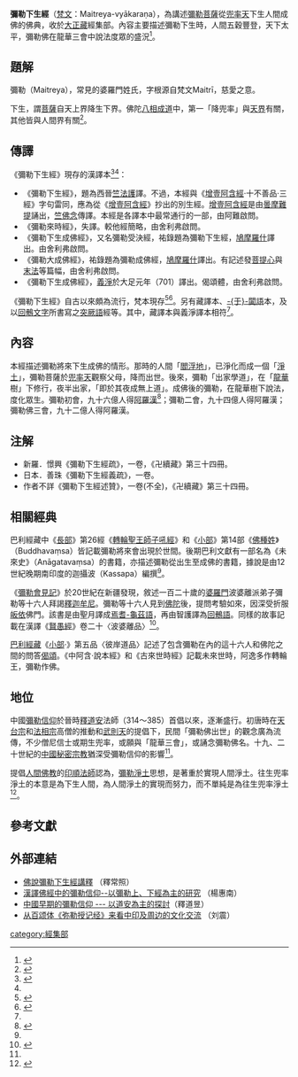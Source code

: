 {{佛教}}
'''彌勒下生經'''（[[梵文|梵文]]：Maitreya-vyākaraṇa），為講述[[彌勒菩薩|彌勒菩薩]]從[[兜率天|兜率天]]下生人間成佛的佛典，收於[[大正藏|大正藏]]經集部。內容主要描述彌勒下生時，人間五穀豐登，天下太平，彌勒佛在龍華三會中說法度眾的盛況<ref name="my2">{{cite web|title=彌勒上生經、彌勒下生經解題|url=http://www.gaya.org.tw/library/readers/guide-mlj.htm|accessdate=2016-09-01|archive-date=2016-07-14|archive-url=https://web.archive.org/web/20160714042743/http://gaya.org.tw/library/readers/guide-mlj.htm|dead-url=no}}</ref>。

== 題解 ==
彌勒（Maitreya），常見的婆羅門姓氏，字根源自梵文Maitrī，慈愛之意。

下生，謂[[菩薩|菩薩]]自天上界降生下界。佛陀[[八相成道|八相成道]]中，第一「降兜率」與[[天界|天界]]有關，其他皆與人間界有關<ref>{{cite web|title=【下生 】|url=http://fodian.goodweb.cn/dict_read1.asp?ID=2322}}{{dead link|date=2018年2月 |bot=InternetArchiveBot |fix-attempted=yes }}</ref>。

== 傳譯 ==
《彌勒下生經》現存的漢譯本<ref name=my3>{{cite journal|author1=釋見量|title=《未來史》研究 ——主要與漢譯彌勒「下生經」比對|journal=中華佛學研究|date=2013|url=http://www.chibs.edu.tw/ch_html/chbs/14/chbs1404.pdf|access-date=2016-09-01|archive-date=2017-01-12|archive-url=https://web.archive.org/web/20170112081059/http://www.chibs.edu.tw/ch_html/chbs/14/chbs1404.pdf|dead-url=no}}</ref><ref name="my"/>：
*《彌勒下生經》，題為西晉[[竺法護|竺法護]]譯。不過，本經與《[[增壹阿含經|增壹阿含經]]·十不善品·三經》字句雷同，應為從《[[增壹阿含經|增壹阿含經]]》抄出的別生經。[[增壹阿含經|增壹阿含經]]是由[[曇摩難提|曇摩難提]]誦出，[[竺佛念|竺佛念]]傳譯。本經是各譯本中最常通行的一部，由阿難啟問。
*《彌勒來時經》，失譯。較他經簡略，由舍利弗啟問。
*《彌勒下生成佛經》，又名彌勒受決經，祐錄題為彌勒下生經，[[鳩摩羅什|鳩摩羅什]]譯出。由舍利弗啟問。
*《彌勒大成佛經》，祐錄題為彌勒成佛經，[[鳩摩羅什|鳩摩羅什]]譯出。有記述發[[菩提心|菩提心]]與[[末法|末法]]等篇幅，由舍利弗啟問。
*《彌勒下生成佛經》，[[義淨|義淨]]於大足元年（701）譯出。偈頌體，由舍利弗啟問。

《彌勒下生經》自古以來頗為流行，梵本現存<ref>{{cite web|title=弥勒信仰の初期形態についての基礎的研究―いわゆる「上生信仰」を中心に―|url=http://echo-lab.ddo.jp/Libraries/%E9%BE%8D%E8%B0%B7%E5%A4%A7%E5%AD%A6%E5%AD%A6%E4%BD%8D%E8%AB%8B%E6%B1%82%E8%AB%96%E6%96%87/%E9%BE%8D%E8%B0%B7%E5%A4%A7%E5%AD%A6%E5%AD%A6%E4%BD%8D%E8%AB%8B%E6%B1%82%E8%AB%96%E6%96%872018.09%20%20%20%20%20%E3%80%80%E6%89%93%E6%9C%AC,%20%E5%92%8C%E9%9F%B3%E3%80%8C%E5%BC%A5%E5%8B%92%E4%BF%A1%E4%BB%B0%E3%81%AE%E5%88%9D%E6%9C%9F%E5%BD%A2%E6%85%8B%E3%81%AB%E3%81%A4%E3%81%84%E3%81%A6%E3%81%AE%E5%9F%BA%E7%A4%8E%E7%9A%84%E7%A0%94%E7%A9%B6%20%EF%BC%9A%20%E3%81%84%E3%82%8F%E3%82%86%E3%82%8B%E3%80%8C%E4%B8%8A%E7%94%9F%E4%BF%A1%E4%BB%B0%E3%80%8D%E3%82%92%E4%B8%AD%E5%BF%83%E3%81%AB%E3%80%8D.pdf|quote=また，本経には，梵本Maitreyavyākaraṇaの存在が指摘されており，Léviによってネパール本，Majumderによってキルギット本がそれぞれ発表されているほか，日本でも石上が校訂を行っている［Lévi, S. 1932 :355-402; Majumder, P. C. 1959; 石上善応1968］|accessdate=2020-03-26|archive-date=2020-08-09|archive-url=https://web.archive.org/web/20200809120811/http://echo-lab.ddo.jp/Libraries/%E9%BE%8D%E8%B0%B7%E5%A4%A7%E5%AD%A6%E5%AD%A6%E4%BD%8D%E8%AB%8B%E6%B1%82%E8%AB%96%E6%96%87/%E9%BE%8D%E8%B0%B7%E5%A4%A7%E5%AD%A6%E5%AD%A6%E4%BD%8D%E8%AB%8B%E6%B1%82%E8%AB%96%E6%96%872018.09%20%20%20%20%20%E3%80%80%E6%89%93%E6%9C%AC,%20%E5%92%8C%E9%9F%B3%E3%80%8C%E5%BC%A5%E5%8B%92%E4%BF%A1%E4%BB%B0%E3%81%AE%E5%88%9D%E6%9C%9F%E5%BD%A2%E6%85%8B%E3%81%AB%E3%81%A4%E3%81%84%E3%81%A6%E3%81%AE%E5%9F%BA%E7%A4%8E%E7%9A%84%E7%A0%94%E7%A9%B6%20%EF%BC%9A%20%E3%81%84%E3%82%8F%E3%82%86%E3%82%8B%E3%80%8C%E4%B8%8A%E7%94%9F%E4%BF%A1%E4%BB%B0%E3%80%8D%E3%82%92%E4%B8%AD%E5%BF%83%E3%81%AB%E3%80%8D.pdf|dead-url=no}}</ref><ref>{{cite book |author1=石上善応 |title=Maitreyavyākaraṇa, a Buddhist Manuscript in the National Archives of Nepal |date=1989}}</ref>。另有藏譯本、[[塞語|-{于}-闐語]]本，及以[[回鶻文字|回鶻文字]]所書寫之[[突厥語|突厥語]]經等。其中，藏譯本與義淨譯本相符<ref name="my2"/>。

== 內容 ==
本經描述彌勒將來下生成佛的情形。那時的人間「[[閻浮提|閻浮地]]」，已淨化而成一個「[[淨土|淨土]]」，彌勒菩薩於[[兜率天|兜率天]]觀察父母，降而出世。後來，彌勒「出家學道」，在「[[龍華|龍華]]樹」下修行，夜半出家，「即於其夜成無上道」。成佛後的彌勒，在龍華樹下說法，度化眾生。彌勒初會，九十六億人得[[阿羅漢|阿羅漢]]<ref name="my">{{cite journal|author1=楊惠南|title=漢譯佛經中的彌勒信仰--以彌勒上、下經為主的研究|journal=文史哲學報第|date=1987|url=http://ccbs.ntu.edu.tw/FULLTEXT/JR-NX012/nx12488.htm|access-date=2016-09-01|archive-date=2017-12-02|archive-url=https://web.archive.org/web/20171202044412/http://ccbs.ntu.edu.tw/FULLTEXT/JR-NX012/nx12488.htm|dead-url=no}}</ref>；彌勒二會，九十四億人得阿羅漢；彌勒佛三會，九十二億人得阿羅漢。

== 注解 ==
* 新羅．憬興《彌勒下生經疏》，一卷，《卍續藏》第三十四冊。
* 日本．善珠《彌勒下生經義疏》，一卷。
* 作者不詳《彌勒下生經述贊》，一卷(不全)，《卍續藏》第三十四冊。

== 相關經典 ==
巴利經藏中《[[長部_(佛經)|長部]]》第26經《[[转轮圣王狮子吼经|轉輪聖王師子吼經]]》和《[[小部_(佛經)|小部]]》第14部《[[佛種姓經|佛種姓]]》（Buddhavaṃsa）皆記載彌勒將來會出現於世間。後期巴利文獻有一部名為《未來史》（Anāgatavaṃsa）的書籍，亦描述彌勒從出生至成佛的書籍，據說是由12世紀晚期南印度的迦攝波（Kassapa）編撰<ref name=my3/>。

《[[彌勒會見記|彌勒會見記]]》於20世紀在新疆發現，敘述一百二十歲的[[婆羅門|婆羅門]]波婆離派弟子彌勒等十六人拜謁[[釋迦牟尼|釋迦牟尼]]。彌勒等十六人見到[[佛陀|佛陀]]後，提問考驗如來，因深受折服[[皈依|皈依]]佛門。該書是由聖月譯成[[吐火羅語|焉耆-龜茲語]]，再由智護譯為[[回鶻語|回鶻語]]。同樣的故事記載在漢譯《[[賢愚經|賢愚經]]》卷二十〈波婆離品〉<ref>{{cite news |title=最早佛教劇本《彌勒會見記》中德研究 |url=https://www.merit-times.com.tw/NewsPage.aspx?unid=373484 |work=人間福報 |date=2014-10-09 |accessdate=2020-03-27 |archive-date=2020-08-09 |archive-url=https://web.archive.org/web/20200809120946/https://www.merit-times.com.tw/NewsPage.aspx?unid=373484 |dead-url=no }}</ref>。

[[巴利經藏|巴利經藏]]《[[小部_(佛經)|小部]]·{{tsl|en|Sutta Nipata|經集}}》第五品〈彼岸道品〉記述了包含彌勒在內的這十六人和佛陀之間的問答[[偈頌|偈頌]]。《中阿含·說本經》和《古來世時經》記載未來世時，阿逸多作轉輪王，彌勒作佛。

== 地位 ==
中國[[彌勒信仰|彌勒信仰]]於晉時[[釋道安|釋道安]]法師（314～385）首倡以來，逐漸盛行。初唐時在[[天台宗|天台宗]]和[[法相宗|法相宗]]高僧的推動和[[武則天|武則天]]的提倡下，民間「彌勒佛出世」的觀念廣為流傳，不少僧尼信士或期生兜率，或願與「龍華三會」，或誦念彌勒佛名。十九、二十世紀的[[中國秘密宗教|中國秘密宗教]]猶深受彌勒信仰的影響<ref name="my2"/>。

提倡[[人間佛教|人間佛教]]的[[印順法師|印順法師]]認為，[[兜率淨土|彌勒淨土]]思想，是著重於實現人間淨土。往生兜率淨土的本意是為下生人間，為人間淨土的實現而努力，而不單純是為往生兜率淨土<ref>{{cite web|author1=張阿蓮|title=印順法師的彌勒淨土思想|url=http://www.pss.org.tw/mbr/world_detail.asp?id=2103|accessdate=2016-09-01|archive-date=2016-09-13|archive-url=https://web.archive.org/web/20160913125112/http://www.pss.org.tw/mbr/world_detail.asp?id=2103|dead-url=no}}</ref>。

== 參考文獻 ==
{{reflist|2}}

== 外部連結 ==
* [http://maitreya.sun.net.tw/sutra/book10.htm 佛說彌勒下生經講釋] {{Wayback|url=http://maitreya.sun.net.tw/sutra/book10.htm |date=20070716135946 }}（釋常照）
* [http://ccbs.ntu.edu.tw/FULLTEXT/JR-NX012/nx12488.htm 漢譯佛經中的彌勒信仰--以彌勒上、下經為主的研究] {{Wayback|url=http://ccbs.ntu.edu.tw/FULLTEXT/JR-NX012/nx12488.htm |date=20171202044412 }}（楊惠南）
* [https://web.archive.org/web/20131230234200/http://www.tt034.org.tw/Download/pdf/20_03.pdf 中國早期的彌勒信仰 ---  以道安為主的探討]（釋道昱）
* [http://www.iahs.fudan.edu.cn/pdf/%B4%D3%B0%D9%CB%CC%CC%E5%A1%B6%C3%D6%C0%D5%CA%DA%BC%C7%BE%AD%A1%B7%C0%B4%BF%B4%D6%D0%D3%A1%BC%B0%D6%DC%B1%DF%B5%C4%CE%C4%BB%AF%BD%BB%C1%F7.pdf 从百颂体《弥勒授记经》来看中印及周边的文化交流] {{Wayback|url=http://www.iahs.fudan.edu.cn/pdf/%B4%D3%B0%D9%CB%CC%CC%E5%A1%B6%C3%D6%C0%D5%CA%DA%BC%C7%BE%AD%A1%B7%C0%B4%BF%B4%D6%D0%D3%A1%BC%B0%D6%DC%B1%DF%B5%C4%CE%C4%BB%AF%BD%BB%C1%F7.pdf |date=20150402131922 }}（刘震）

{{China-buddhism-book-jingji}}
[[category:經集部|category:經集部]]